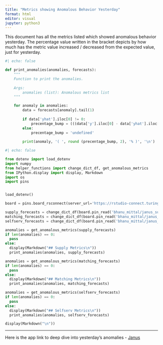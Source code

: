 ```yaml
---
title: "Metrics showing Anomalous Behavior Yesterday"
format: html
editor: visual
jupyter: python3
---
```


This document has all the metrics listed which showed anomalous behavior yesterday. The percentage value written in the bracket depicts by how much has the metric value increased / decreased from the expected value, just for yesterday.

```python
#| echo: false

def print_anomalies(anomalies, forecasts):
    """
    Function to print the anomalies.   
    
    Args:
        anomalies (list): Anomalous metrics list
    """

    for anomaly in anomalies:
        data = forecasts[anomaly].tail(1)
        
        if data['yhat'].iloc[0] != 0:
            precentage_bump = (((data['y'].iloc[0] - data['yhat'].iloc[0]) / data['yhat'].iloc[0]) * 100)
        else:
            precentage_bump = 'undefined'
        
        print(anomaly, '( ', round (precentage_bump, 2), '% )', '\n')

```

```python
#| echo: false

from dotenv import load_dotenv
import numpy
from helper_functions import change_dict_df, get_anomalous_metrics
from IPython.display import display, Markdown
import os
import pins 


load_dotenv()

board = pins.board_rsconnect(server_url='https://rstudio-connect.turing.com/', api_key=os.getenv("API_KEY"), allow_pickle_read=True)

supply_forecasts = change_dict_df(board.pin_read('bhanu_mittal/janus_supply_forecasts'))
matching_forecasts = change_dict_df(board.pin_read('bhanu_mittal/janus_matching_forecasts'))
selfserv_forecasts = change_dict_df(board.pin_read('bhanu_mittal/janus_selfserv_forecasts'))

anomalies = get_anomalous_metrics(supply_forecasts)
if len(anomalies) == 0:
  pass
else:
  display(Markdown("## Supply Metrics\n"))
  print_anomalies(anomalies, supply_forecasts)

anomalies = get_anomalous_metrics(matching_forecasts)
if len(anomalies) == 0:
  pass
else:
  display(Markdown("## Matching Metrics\n"))
  print_anomalies(anomalies, matching_forecasts)

anomalies = get_anomalous_metrics(selfserv_forecasts)
if len(anomalies) == 0:
  pass
else:
  display(Markdown("## Selfserv Metrics\n"))
  print_anomalies(anomalies, selfserv_forecasts)

display(Markdown("\n"))
```

------------------------------------------------------------------------

::: {.callout-note appearance="simple"}
Here is the app link to deep dive into yesterday's anomalies - [Janus](https://rstudio-connect.turing.com/content/_w_ec753bfb/_w_7da339c0/b731c5f9-9471-43ed-9316-7dd094c69afe/)
:::

